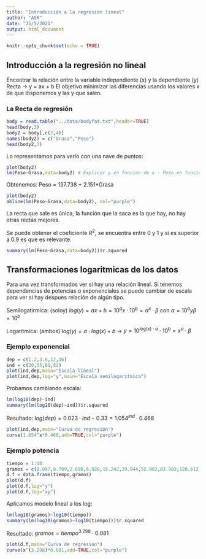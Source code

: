 ```yaml
---
title: "Introducción a la regresión lineal"
author: "ASR"
date: "25/5/2021"
output: html_document
---
```


```r
knitr::opts_chunk$set(echo = TRUE)
```

## Introducción a la regresión no lineal
Encontrar la relación entre la variable independiente (x) y la dependiente (y)
Recta -> y = ax + b
El objetivo minimizar las diferencias usando los valores x de que disponemos y las y que salen.

### La Recta de regresión
```r
body = read.table("../data/bodyfat.txt",header=TRUE)
head(body,3)
body2 = body[,c(2,4)]
names(body2) = c("Grasa","Peso")
head(body2,3)
```
Lo representamos para verlo con una nave de puntos:
```r
plot(body2)
lm(Peso~Grasa,data=body2) # Explicar y en función de x - Peso en función de Grasa
```
Obtenemos: Peso = 137.738 + 2.151*Grasa

```r
plot(body2)
abline(lm(Peso~Grasa,data=body2), col="purple")
```
La recta que sale es única, la función que la saca es la que hay, no hay otras rectas mejores.

Se puede obtener el coeficiente $R^2$, se encuentra entre 0 y 1 y si es superior a 0.9 es que es relevante.

```r
summary(lm(Peso~Grasa,data=body2))$r.squared
```

## Transformaciones logaritmicas de los datos
Para una vez transformados ver si hay una relación lineal.
Si tenemos dependencias de potencias o exponenciales se puede cambiar de escala para ver si hay despues relación de algún tipo.

Semilogatirmica: (soloy)
$log(y) = ax + b = 10^ax\cdot10^b=\alpha^x\cdot\beta$ con $\alpha = 10^a y \beta=10^b$

Logaritmica: (ambos)
$log(y) = a\cdot log(x)+b$ -> $y = 10^{log(x)\cdot a}\cdot10^b = x^a\cdot\beta$

### Ejemplo exponencial
```r
dep = c(1.2,3.6,12,36)
ind = c(20,35,61,82)
plot(ind,dep,main="Escala lineal")
plot(ind,dep,log="y",main="Escala semilogaritmica")
```

Probamos cambiando escala:
```r
lm(log10(dep)~ind)
summary(lm(log10(dep)~ind))$r.squared
```
Resultado: $log(dep) = 0.023\cdot ind-0.33 = 1.054^{ind} \cdot 0.468$
```r
plot(ind,dep,main="Curva de regresión")
curve(1.054^x*0.468,add=TRUE,col="purple")
```

### Ejemplo potencia
```r
tiempo = 1:10
gramos = c(0.097,0.709,2.698,6.928,15.242,29.944,52.902,83.903,120.612,161.711)
d.f = data.frame(tiempo,gramos)
plot(d.f)
plot(d.f,log="y")
plot(d.f,log="xy")
```
Aplicamos modelo lineal a los log:
```r
lm(log10(gramos)~log10(tiempo))
summary(lm(log10(gramos)~log10(tiempo)))$r.squared
```
Resultado: $gramos = tiempo^{3.298}\cdot0.081$
```r
plot(d.f,main="Curva de regresion")
curve(x^(3.298)*0.081,add=TRUE,col="purple")
```

